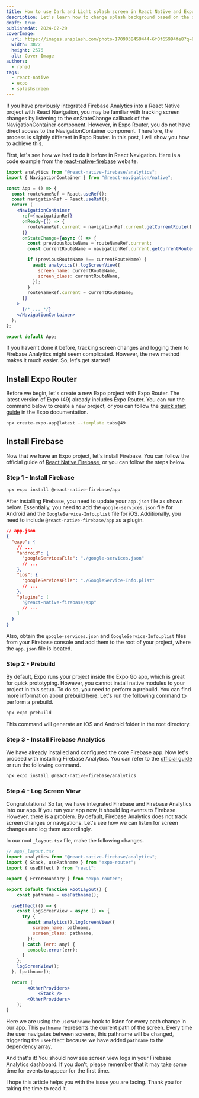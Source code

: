 ```yaml
---
title: How to use Dark and Light splash screen in React Native and Expo
description: Let's learn how to change splash background based on the device appearance.
draft: true
publishedAt: 2024-02-29
coverImage:
  url: https://images.unsplash.com/photo-1709038459444-6f0f65994fe8?q=80&w=1920&auto=format&fit=crop&ixlib=rb-4.0.3&ixid=M3wxMjA3fDB8MHxwaG90by1wYWdlfHx8fGVufDB8fHx8fA%3D%3D
  width: 3872
  height: 2576
  alt: Cover Image
authors:
  - rohid
tags:
  - react-native
  - expo
  - splashscreen
---
```


If you have previously integrated Firebase Analytics into a React Native project with React Navigation, you may be familiar with tracking screen changes by listening to the onStateChange callback of the NavigationContainer component. However, in Expo Router, you do not have direct access to the NavigationContainer component. Therefore, the process is slightly different in Expo Router. In this post, I will show you how to achieve this.

First, let's see how we had to do it before in React Navigation. Here is a code example from the [react-native-firebase](https://rnfirebase.io/) website.

```jsx
import analytics from "@react-native-firebase/analytics";
import { NavigationContainer } from "@react-navigation/native";

const App = () => {
  const routeNameRef = React.useRef();
  const navigationRef = React.useRef();
  return (
    <NavigationContainer
      ref={navigationRef}
      onReady={() => {
        routeNameRef.current = navigationRef.current.getCurrentRoute().name;
      }}
      onStateChange={async () => {
        const previousRouteName = routeNameRef.current;
        const currentRouteName = navigationRef.current.getCurrentRoute().name;

        if (previousRouteName !== currentRouteName) {
          await analytics().logScreenView({
            screen_name: currentRouteName,
            screen_class: currentRouteName,
          });
        }
        routeNameRef.current = currentRouteName;
      }}
    >
      {/* ... */}
    </NavigationContainer>
  );
};

export default App;
```

If you haven't done it before, tracking screen changes and logging them to Firebase Analytics might seem complicated. However, the new method makes it much easier. So, let's get started!

## Install Expo Router

Before we begin, let's create a new Expo project with Expo Router. The latest version of Expo (49) already includes Expo Router. You can run the command below to create a new project, or you can follow the [quick start guide](https://docs.expo.dev/router/installation/#quick-start) in the Expo documentation.

```bash
npx create-expo-app@latest --template tabs@49
```

## Install Firebase

Now that we have an Expo project, let's install Firebase. You can follow the official guide of [React Native Firebase](https://rnfirebase.io/#expo), or you can follow the steps below.

### Step 1 - Install Firebase

```bash
npx expo install @react-native-firebase/app
```

After installing Firebase, you need to update your `app.json` file as shown below. Essentially, you need to add the `google-services.json` file for Android and the `GoogleService-Info.plist` file for iOS. Additionally, you need to include `@react-native-firebase/app` as a plugin.

```json
// app.json
{
  "expo": {
    // ...
    "android": {
      "googleServicesFile": "./google-services.json"
      // ...
    },
    "ios": {
      "googleServicesFile": "./GoogleService-Info.plist"
      // ...
    },
    "plugins": [
      "@react-native-firebase/app"
      // ...
    ]
  }
}
```

Also, obtain the `google-services.json` and `GoogleService-Info.plist` files from your Firebase console and add them to the root of your project, where the `app.json` file is located.

### Step 2 - Prebuild

By default, Expo runs your project inside the Expo Go app, which is great for quick prototyping. However, you cannot install native modules to your project in this setup. To do so, you need to perform a prebuild. You can find more information about prebuild [here](https://docs.expo.dev/workflow/prebuild/). Let's run the following command to perform a prebuild.

```bash
npx expo prebuild
```

This command will generate an iOS and Android folder in the root directory.

### Step 3 - Install Firebase Analytics

We have already installed and configured the core Firebase app. Now let's proceed with installing Firebase Analytics. You can refer to the [official guide](https://rnfirebase.io/analytics/usage) or run the following command.

```bash
npx expo install @react-native-firebase/analytics
```

### Step 4 - Log Screen View

Congratulations! So far, we have integrated Firebase and Firebase Analytics into our app. If you run your app now, it should log events to Firebase. However, there is a problem. By default, Firebase Analytics does not track screen changes or navigations. Let's see how we can listen for screen changes and log them accordingly.

In our root `_layout.tsx` file, make the following changes.

```jsx
// app/_layout.tsx
import analytics from "@react-native-firebase/analytics";
import { Stack, usePathname } from "expo-router";
import { useEffect } from "react";

export { ErrorBoundary } from "expo-router";

export default function RootLayout() {
	const pathname = usePathname();

  useEffect(() => {
    const logScreenView = async () => {
      try {
        await analytics().logScreenView({
          screen_name: pathname,
          screen_class: pathname,
        });
      } catch (err: any) {
        console.error(err);
      }
    };
    logScreenView();
  }, [pathname]);

  return (
		<OtherProviders>
			<Stack />
		<OtherProviders>
	);
}
```

Here we are using the `usePathname` hook to listen for every path change in our app. This `pathname` represents the current path of the screen. Every time the user navigates between screens, this pathname will be changed, triggering the `useEffect` because we have added `pathname` to the dependency array.

And that's it! You should now see screen view logs in your Firebase Analytics dashboard. If you don't, please remember that it may take some time for events to appear for the first time.

I hope this article helps you with the issue you are facing. Thank you for taking the time to read it.
